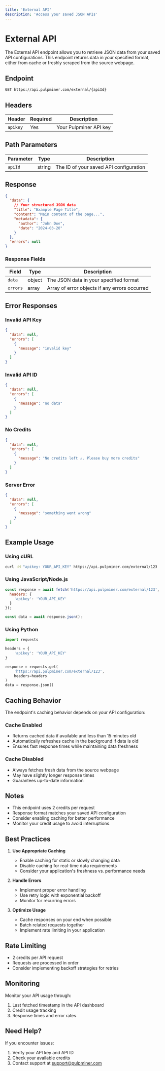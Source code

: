 ```yaml
---
title: 'External API'
description: 'Access your saved JSON APIs'
---
```


# External API

The External API endpoint allows you to retrieve JSON data from your saved API configurations. This endpoint returns data in your specified format, either from cache or freshly scraped from the source webpage.

## Endpoint

```bash
GET https://api.pulpminer.com/external/{apiId}
```

## Headers

| Header | Required | Description |
|--------|----------|-------------|
| `apikey` | Yes | Your Pulpminer API key |

## Path Parameters

| Parameter | Type | Description |
|-----------|------|-------------|
| `apiId` | string | The ID of your saved API configuration |

## Response

```json
{
  "data": {
    // Your structured JSON data
    "title": "Example Page Title",
    "content": "Main content of the page...",
    "metadata": {
      "author": "John Doe",
      "date": "2024-03-20"
    }
  },
  "errors": null
}
```

### Response Fields

| Field | Type | Description |
|-------|------|-------------|
| `data` | object | The JSON data in your specified format |
| `errors` | array | Array of error objects if any errors occurred |

## Error Responses

### Invalid API Key
```json
{
  "data": null,
  "errors": [
    {
      "message": "invalid key"
    }
  ]
}
```

### Invalid API ID
```json
{
  "data": null,
  "errors": [
    {
      "message": "no data"
    }
  ]
}
```

### No Credits
```json
{
  "data": null,
  "errors": [
    {
      "message": "No credits left ⚠. Please buy more credits"
    }
  ]
}
```

### Server Error
```json
{
  "data": null,
  "errors": [
    {
      "message": "something went wrong"
    }
  ]
}
```

## Example Usage

### Using cURL
```bash
curl -H "apikey: YOUR_API_KEY" https://api.pulpminer.com/external/123
```

### Using JavaScript/Node.js
```javascript
const response = await fetch('https://api.pulpminer.com/external/123', {
  headers: {
    'apikey': 'YOUR_API_KEY'
  }
});

const data = await response.json();
```

### Using Python
```python
import requests

headers = {
    'apikey': 'YOUR_API_KEY'
}

response = requests.get(
    'https://api.pulpminer.com/external/123',
    headers=headers
)
data = response.json()
```

## Caching Behavior

The endpoint's caching behavior depends on your API configuration:

### Cache Enabled
- Returns cached data if available and less than 15 minutes old
- Automatically refreshes cache in the background if data is old
- Ensures fast response times while maintaining data freshness

### Cache Disabled
- Always fetches fresh data from the source webpage
- May have slightly longer response times
- Guarantees up-to-date information

## Notes

- This endpoint uses 2 credits per request
- Response format matches your saved API configuration
- Consider enabling caching for better performance
- Monitor your credit usage to avoid interruptions

## Best Practices

1. **Use Appropriate Caching**
   - Enable caching for static or slowly changing data
   - Disable caching for real-time data requirements
   - Consider your application's freshness vs. performance needs

2. **Handle Errors**
   - Implement proper error handling
   - Use retry logic with exponential backoff
   - Monitor for recurring errors

3. **Optimize Usage**
   - Cache responses on your end when possible
   - Batch related requests together
   - Implement rate limiting in your application

## Rate Limiting

- 2 credits per API request
- Requests are processed in order
- Consider implementing backoff strategies for retries

## Monitoring

Monitor your API usage through:
1. Last fetched timestamp in the API dashboard
2. Credit usage tracking
3. Response times and error rates

## Need Help?

If you encounter issues:
1. Verify your API key and API ID
2. Check your available credits
3. Contact support at support@pulpminer.com 